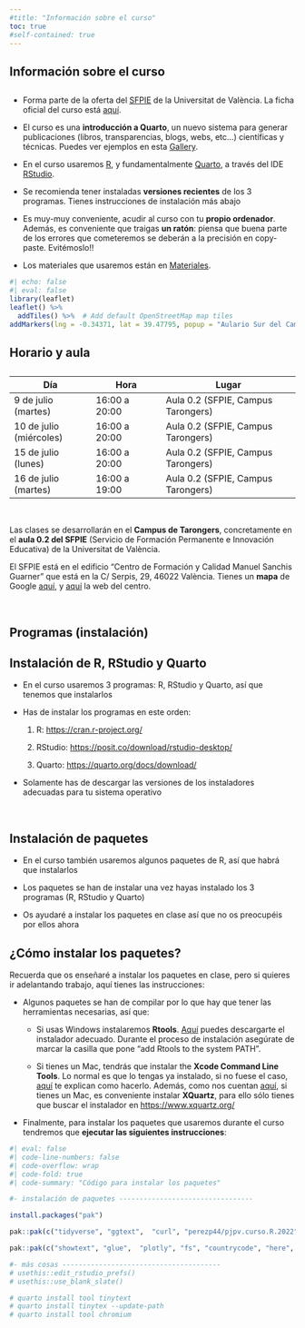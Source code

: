 ```yaml
---
#title: "Información sobre el curso"
toc: true
#self-contained: true
---
```


## Información sobre el curso

::: {.callout-note appearance="minimal" icon="false"}
## 

-   Forma parte de la oferta del [SFPIE](https://www.uv.es/sfpie){target="_blank"} de la Universitat de València. La ficha oficial del curso está [aquí](https://www.uv.es/uvweb/servei-formacio-permanent-innovacio-educativa/ca/oferta-formativa/creacio-documents-webs-r-1286213964422/PDIFormacio.html?id=1286361764482){target="_blank"}.

-   El curso es una **introducción a Quarto**, un nuevo sistema para generar publicaciones (libros, transparencias, blogs, webs, etc...) científicas y técnicas. Puedes ver ejemplos en esta [Gallery](https://quarto.org/docs/gallery/){target="_blank"}.

-   En el curso usaremos [R](https://cran.r-project.org/){target="_blank"}, y fundamentalmente [Quarto](https://quarto.org/docs/get-started/){target="_blank"}, a través del IDE [RStudio](https://www.rstudio.com/products/rstudio/download/#download){target="_blank"}.


-   Se recomienda tener instaladas **versiones recientes** de los 3 programas. Tienes instrucciones de instalación más abajo

-   Es muy-muy conveniente, acudir al curso con tu **propio ordenador**. Además, es conveniente que traigas **un ratón**: piensa que buena parte de los errores que cometeremos se deberán a la precisión en copy-paste. Evitémoslo!!


-   Los materiales que usaremos están en [Materiales](materiales.qmd).
:::


```r
#| echo: false
#| eval: false
library(leaflet)
leaflet() %>%
  addTiles() %>%  # Add default OpenStreetMap map tiles
addMarkers(lng = -0.34371, lat = 39.47795, popup = "Aulario Sur del Campus de Tarongers)")
```

## Horario y aula

::: {.callout-note appearance="minimal" icon="false"}
## 

| Día                     | Hora          | Lugar                           |
|---------------------|------------------|----------------------------------|
| 9 de julio (martes)     | 16:00 a 20:00 | Aula 0.2 (SFPIE, Campus Tarongers) |
| 10 de julio (miércoles) | 16:00 a 20:00 | Aula 0.2 (SFPIE, Campus Tarongers) |
| 15 de julio (lunes)      | 16:00 a 20:00 | Aula 0.2 (SFPIE, Campus Tarongers) |
| 16 de julio (martes)      | 16:00 a 19:00 | Aula 0.2 (SFPIE, Campus Tarongers) |

<br>

Las clases se desarrollarán en el **Campus de Tarongers**, concretamente en el **aula 0.2 del SFPIE** (Servicio de Formación Permanente e Innovación Educativa) de la Universitat de València. 

El SFPIE está en el edificio "Centro de Formación y Calidad Manuel Sanchis Guarner" que está en la C/ Serpis, 29, 46022 València. Tienes un **mapa** de Google [aquí](https://www.google.es/maps/place/Centro+de+Formaci%C3%B3n+y+Calidad+Manuel+Sanchis+Guarner/@39.4750955,-0.346133,17z/data=!3m1!4b1!4m6!3m5!1s0xd6049dbfd241e75:0xc257e3f91a60e197!8m2!3d39.4750914!4d-0.3435581!16s%2Fg%2F11r_fpk8ms?hl=es&entry=ttu){target="_blank"}, y [aquí](https://www.uv.es/uvweb/centro-formacion-calidad-manuel-sanchis-guarner/es/centro-formacion-calidad-sanchis-guarner-1285909558032.html){target="_blank"} la web del centro.
:::

<br>

## Programas (instalación)

::: {.callout-important collapse="false" appearance="default" icon="false"}
## Instalación de R, RStudio y Quarto

-   En el curso usaremos 3 programas: R, RStudio y Quarto, así que tenemos que instalarlos

-   Has de instalar los programas en este orden:

    1.  R: <https://cran.r-project.org/>{target="_blank"}

    2.  RStudio: <https://posit.co/download/rstudio-desktop/>{target="_blank"}

    3.  Quarto: <https://quarto.org/docs/download/>{target="_blank"}

-   Solamente has de descargar las versiones de los instaladores adecuadas para tu sistema operativo
:::

<br>



::: {.callout-important collapse="true" appearance="default" icon="false"}
## Instalación de paquetes

- En el curso también usaremos algunos paquetes de R, así que habrá que instalarlos

- Los paquetes se han de instalar una vez hayas instalado los 3 programas (R, RStudio y Quarto)

- Os ayudaré a instalar los paquetes en clase así que no os preocupéis por ellos ahora
  
:::




::: {.callout-important collapse="true" appearance="default" icon="false"}
## ¿Cómo instalar los paquetes?

Recuerda que os enseñaré a instalar los paquetes en clase, pero si quieres ir adelantando trabajo, aquí tienes las instrucciones:

- Algunos paquetes se han de compilar por lo que hay que tener las herramientas necesarias, así que:

    - Si usas Windows instalaremos **Rtools**. [Aquí](https://cran.r-project.org/bin/windows/Rtools/) puedes descargarte el instalador adecuado. Durante el proceso de instalación asegúrate de marcar la casilla que pone "add Rtools to the system PATH".
    
    - Si tienes un Mac, tendrás que instalar the **Xcode Command Line Tools**. Lo normal es que lo tengas ya instalado, si no fuese el caso, [aquí](https://www.makeuseof.com/install-xcode-command-line-tools/) te explican como hacerlo. Además, como nos cuentan [aquí](https://psyteachr.github.io/msc-data-skills/installingr.html), si tienes un Mac, es conveniente instalar **XQuartz**, para ello sólo tienes que buscar el instalador en <https://www.xquartz.org/>

  
- Finalmente, para instalar los paquetes que usaremos durante el curso tendremos que **ejecutar las siguientes instrucciones**:

```r
#| eval: false
#| code-line-numbers: false
#| code-overflow: wrap
#| code-fold: true
#| code-summary: "Código para instalar los paquetes"

#- instalación de paquetes ---------------------------------

install.packages("pak")

pak::pak(c("tidyverse", "ggtext",  "curl", "perezp44/pjpv.curso.R.2022", "irlba", "widyr", "markdown", "gt", "maps", "mapproj"))

pak::pak(c("showtext", "glue",  "plotly", "fs", "countrycode", "here", "quarto"))

#- más cosas ---------------------------------------
# usethis::edit_rstudio_prefs()
# usethis::use_blank_slate() 

# quarto install tool tinytext
# quarto install tinytex --update-path
# quarto install tool chromium
```

:::




